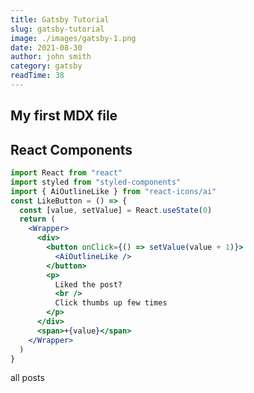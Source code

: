 ```yaml
---
title: Gatsby Tutorial
slug: gatsby-tutorial
image: ./images/gatsby-1.png
date: 2021-08-30
author: john smith
category: gatsby
readTime: 38
---
```







## My first MDX file

<h2>React Components</h2>

<Counter />

```jsx
import React from "react"
import styled from "styled-components"
import { AiOutlineLike } from "react-icons/ai"
const LikeButton = () => {
  const [value, setValue] = React.useState(0)
  return (
    <Wrapper>
      <div>
        <button onClick={() => setValue(value + 1)}>
          <AiOutlineLike />
        </button>
        <p>
          Liked the post?
          <br />
          Click thumbs up few times
        </p>
      </div>
      <span>+{value}</span>
    </Wrapper>
  )
}

```
<LikeButton />

<Link to="/posts"
 className="btn center-btn">
 all posts
 </Link>


